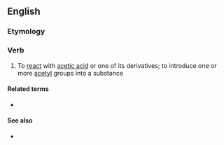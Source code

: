==English==

===Etymology===
{{suffix|en|acetyl|ate}}

===Verb===
{{en-verb|acetylat}}

# {{lb|en|chemistry}} To [[react]] with [[acetic acid]] or one of its derivatives; to introduce one or more [[acetyl]] groups into a substance

====Related terms====
* {{l|en|acetylation}}

====See also====
* {{pedialite|Acetyl}}